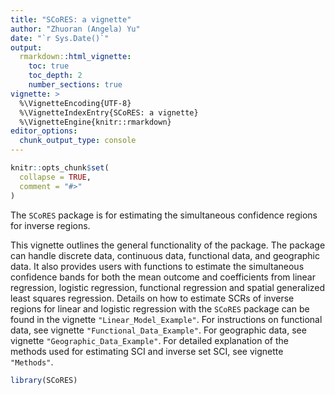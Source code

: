 ```yaml
---
title: "SCoRES: a vignette"
author: "Zhuoran (Angela) Yu"
date: "`r Sys.Date()`"
output: 
  rmarkdown::html_vignette:
    toc: true
    toc_depth: 2
    number_sections: true
vignette: >
  %\VignetteEncoding{UTF-8}
  %\VignetteIndexEntry{SCoRES: a vignette}
  %\VignetteEngine{knitr::rmarkdown}
editor_options: 
  chunk_output_type: console
---
```


```r
knitr::opts_chunk$set(
  collapse = TRUE,
  comment = "#>"
)
```

The `SCoRES` package is for estimating the simultaneous confidence regions for inverse regions.

This vignette outlines the general functionality of the package.
The package can handle discrete data, continuous data, functional data, and geographic data. It also provides users with functions to estimate the simultaneous confidence bands for both the mean outcome and coefficients from linear regression, logistic regression, functional regression and spatial generalized least squares regression.
Details on how to estimate SCRs of inverse regions for linear and logistic regression with the `SCoRES` package can be found in the vignette `"Linear_Model_Example"`. For instructions on functional data, see vignette `"Functional_Data_Example"`. For geographic data, see vignette `"Geographic_Data_Example"`. For detailed explanation of the methods used for estimating SCI and inverse set SCI, see vignette `"Methods"`.

```r
library(SCoRES)
```
